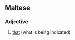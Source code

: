 ==Maltese==

===Adjective===
{{infl|mt|adjective|g=p}}

# [[that]] (what is being indicated)

{{tbot entry|Maltese|that|2007|November}}